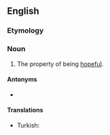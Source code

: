 ==English==

===Etymology===
{{suffix|hopeful|ness|lang=en}}

===Noun===
{{en-noun|-|es}}

# The property of being [[hopeful]].

====Antonyms====
* {{l|en|hopelessness}}

====Translations====
{{trans-top|property of being hopeful}}
* Turkish: {{t|tr|umutluluk}}
{{trans-mid}}
{{trans-bottom}}